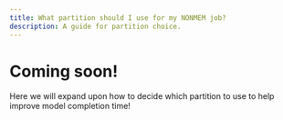 ```yaml
---
title: What partition should I use for my NONMEM job?
description: A guide for partition choice.
---
```


# Coming soon!

Here we will expand upon how to decide which partition to use to help improve model completion time!

